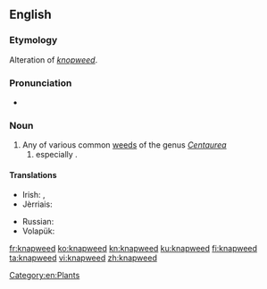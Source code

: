 ==English==

===Etymology===
Alteration of ''[[knopweed]]''.

===Pronunciation===
* {{IPA|/ˈnæpwiːd/}}

===Noun===
{{en-noun}}

# Any of various common [[weeds]] of the genus ''[[Centaurea]]''
## especially {{taxlink|Centaurea nigra|species|noshow=1}}.

====Translations====
{{trans-top|''Centaurea''}}
* Irish: {{t|ga|bata cogaidh|m}}, {{t|ga|mínscoth|f}}
* Jèrriais: {{qualifier|Centaurea nigra}} {{t|roa-jer|bourdonniéthe|f}}
{{trans-mid}}
* Russian: {{t|ru|чёрный василёк|m|sc=Cyrl|tr=čórnyj vasiljók}}
* Volapük: {{t|vo|zentor}}
{{trans-bottom}}

[[Category:en:Plants]]

[[fr:knapweed]]
[[ko:knapweed]]
[[kn:knapweed]]
[[ku:knapweed]]
[[fi:knapweed]]
[[ta:knapweed]]
[[vi:knapweed]]
[[zh:knapweed]]